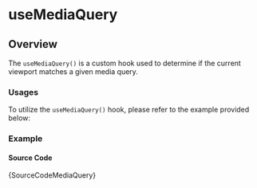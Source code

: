# useMediaQuery

## Overview

The `useMediaQuery()` is a custom hook used to determine if the current viewport matches a given media query.

### Usages

To utilize the `useMediaQuery()` hook, please refer to the example provided below:


### Example


<IframeWindow url="http://localhost:3000/hook-examples/use-media-query" />

#### Source Code

<TsToJsCodeSnippet>{SourceCodeMediaQuery}</TsToJsCodeSnippet>
